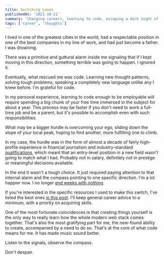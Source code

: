 ```yaml
---
title: Switching Lanes
publishedAt: '2021-10-21'
summary: 'Changing careers, learning to code, escaping a dark night of the soul.'
tags: ['career', 'thoughts']
---
```


I lived in one of the greatest cities in the world, had a respectable position in one of the best companies in my line of work, and had just become a father. I was drowning.

There was a primitive and guttural alarm inside me signaling that if I kept moving in this direction, something terrible was going to happen. I ignored it.

Eventually, what rescued me was code. Learning new thought patterns, solving tough problems, speaking a completely new language unlike any I knew before. I'm grateful for code.

In my personal experience, learning to code enough to be employable will require spending a big chunk of your free time immersed in the subject for about a year. This process may be faster if you don't need to work a full-time job and be a parent, but it's possible to accomplish even with such responsibilities.

What may be a bigger hurdle is overcoming your ego, sliding down the slope of your local peak, hoping to find another, more fulfilling one to climb.

In my case, the hurdle was in the form of almost a decade of fairly high-profile experience in financial journalism and industry-standard [qualifications](https://www.cfainstitute.org/en/programs/cfa), which meant that an entry-level position in a new field wasn't going to match what I had. Probably not in salary, definitely not in prestige or meaningful decisions available.

In the end it wasn't a tough choice. It just required paying attention to that internal alarm and the compass pointing to one specific direction. I'm a lot happier now. I no longer [end weeks with nothing](https://training.kalzumeus.com/newsletters/archive/do-not-end-the-week-with-nothing).

If you're interested in the specific resources I used to make this switch, I've listed the best ones [in this post](/blog/starter-pack). I'll keep general career advice to a minimum, with a priority on acquiring skills.

One of the most fortunate coincidences is that creating things yourself is the only way to really learn how the whole modern web stack comes together. That's also the most gratifying part for me, the new-found ability to create, accompanied by a need to do so. That's at the core of what code means for me. It has made music sound better.

Listen to the signals, observe the compass.

Don't despair.
